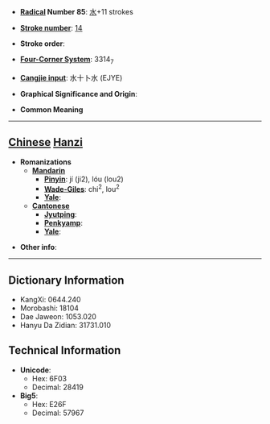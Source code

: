 * '''[[Wiktionary:Chinese radical index| Radical]] Number 85''': [[Wiktionary:Chinese radical index 水|水]]+11 strokes

* '''[[Wiktionary:Chinese total strokes index|Stroke number]]''': [[Wiktionary:Chinese total strokes index 14|14]]

* '''Stroke order''': 

* '''[[Wiktionary:Chinese four corner index|Four-Corner System]]''': 3314<sub>7</sub>

* '''[[Wiktionary:Chinese Cangjie index|Cangjie input]]''': 水十卜水 (EJYE)

* '''Graphical Significance and Origin''': 

* '''Common Meaning'''

----

== [[Chinese]] [[Hanzi]] ==

* '''Romanizations'''
** '''[[Mandarin]]'''
*** '''[[Pinyin]]''': jí (ji2), lóu (lou2)
*** '''[[Wade-Giles]]''': chi<sup>2</sup>, lou<sup>2</sup>
*** '''[[Yale]]''': 
** '''[[Cantonese]]'''
*** '''[[Jyutping]]''':
*** '''[[Penkyamp]]''': 
*** '''[[Yale]]''': 

* '''Other info''': 

----

== Dictionary Information ==

* KangXi: 0644.240
* Morobashi: 18104
* Dae Jaweon: 1053.020
* Hanyu Da Zidian: 31731.010

== Technical Information ==

* '''Unicode''':
** Hex: 6F03
** Decimal: 28419
* '''Big5''':
** Hex: E26F
** Decimal: 57967